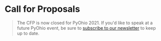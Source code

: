 <Seo title="PyOhio Call for Proposals" />

# Call for Proposals

> The CFP is now closed for PyOhio 2021. If you'd like to speak at a future PyOhio event, be sure to [subscribe to our newsletter](/about/newsletter) to keep up to date.